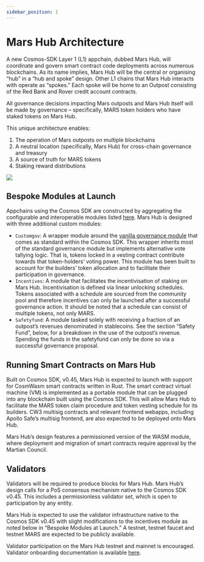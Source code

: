 ```yaml
---
sidebar_position: 1
---
```




# Mars Hub Architecture

A new Cosmos-SDK Layer 1 (L1) appchain, dubbed Mars Hub, will coordinate and govern smart contract code deployments across numerous blockchains. As its name implies, Mars Hub will be the central or organising “hub” in a “hub and spoke” design. Other L1 chains that Mars Hub interacts with operate as “spokes.” Each spoke will be home to an Outpost consisting of the Red Bank and Rover credit account contracts. 

All governance decisions impacting Mars outposts and Mars Hub itself will be made by governance – specifically, MARS token holders who have staked tokens on Mars Hub.

This unique architecture enables:

1. The operation of Mars outposts on multiple blockchains
2. A neutral location (specifically, Mars Hub) for cross-chain governance and treasury
3. A source of truth for MARS tokens
4. Staking reward distributions

<img src={MarsHubArchitectureUrl} />

## Bespoke Modules at Launch

Appchains using the Cosmos SDK are constructed by aggregating the configurable and interoperable modules listed [here](https://docs.cosmos.network/main/modules/). Mars Hub is designed with three additional custom modules:

- `Customgov`: A wrapper module around the [vanilla governance module](https://docs.cosmos.network/main/modules/gov/) that comes as standard within the Cosmos SDK. This wrapper inherits most of the standard governance module but implements alternative vote tallying logic. That is, tokens locked in a vesting contract contribute towards that token-holders’ voting power. This module has been built to account for the builders’ token allocation and to facilitate their participation in governance.
- `Incentives`: A module that facilitates the incentivisation of staking on Mars Hub. Incentivisation is defined via linear unlocking schedules. Tokens associated with a schedule are sourced from the community pool and therefore incentives can only be launched after a successful governance action. It should be noted that a schedule can consist of multiple tokens, not only MARS.
- `Safetyfund`: A module tasked solely with receiving a fraction of an outpost’s revenues denominated in stablecoins. See the section “Safety Fund”, below, for a breakdown in the use of the outpost’s revenue. Spending the funds in the safetyfund can only be done so via a successful governance proposal.

## Running Smart Contracts on Mars Hub

Built on Cosmos SDK, v0.45, Mars Hub is expected to launch with support for CosmWasm smart contracts written in Rust. The smart contract virtual machine (VM) is implemented as a portable module that can be plugged into any blockchain built using the Cosmos SDK. This will allow Mars Hub to facilitate the MARS token claim procedure and token vesting schedule for its builders. CW3 multisig contracts and relevant frontend webapps, including Apollo Safe’s multisig frontend, are also expected to be deployed onto Mars Hub.

Mars Hub’s design features a permissioned version of the WASM module, where deployment and migration of smart contracts require approval by the Martian Council.

## Validators

Validators will be required to produce blocks for Mars Hub. Mars Hub’s design calls for a PoS consensus mechanism native to the Cosmos SDK v0.45. This includes a permissionless validator set, which is open to participation by any entity.

Mars Hub is expected to use the validator infrastructure native to the Cosmos SDK v0.45 with slight modifications to the incentives module as noted below in “Bespoke Modules at Launch.” A testnet, testnet faucet and testnet MARS are expected to be publicly available.

Validator participation on the Mars Hub testnet and mainnet is encouraged. Validator onboarding documentation is available [here](../../validate/validators/becoming-a-validator).